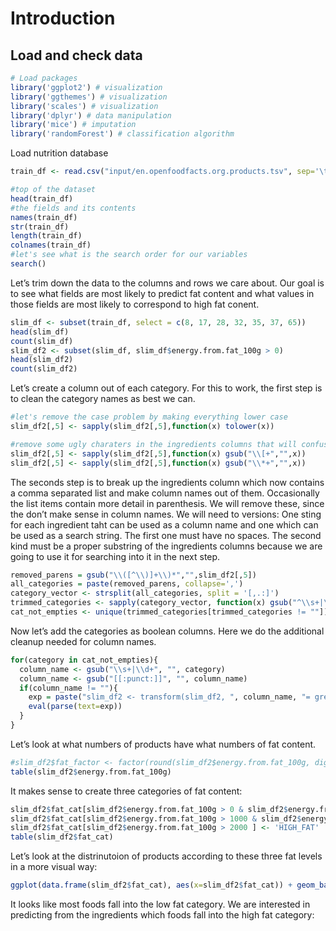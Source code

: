 # Introduction

## Load and check data

```r
# Load packages
library('ggplot2') # visualization
library('ggthemes') # visualization
library('scales') # visualization
library('dplyr') # data manipulation
library('mice') # imputation
library('randomForest') # classification algorithm
```

Load nutrition database

```r
train_df <- read.csv("input/en.openfoodfacts.org.products.tsv", sep='\t', stringsAsFactors = FALSE);

#top of the dataset
head(train_df)
#the fields and its contents
names(train_df)
str(train_df)
length(train_df)
colnames(train_df)
#let's see what is the search order for our variables
search()
```
Let's trim down the data to the columns and rows we care about. Our goal is to see what fields are most likely to predict fat content and what values in those fields are most likely to correspond to high fat conent. 
```r
slim_df <- subset(train_df, select = c(8, 17, 28, 32, 35, 37, 65))
head(slim_df)
count(slim_df)
slim_df2 <- subset(slim_df, slim_df$energy.from.fat_100g > 0)
head(slim_df2)
count(slim_df2)
```

Let's create a column out of each category. For this to work, the first step is to clean the category names as best we can.

```r
#let's remove the case problem by making everything lower case
slim_df2[,5] <- sapply(slim_df2[,5],function(x) tolower(x))

#remove some ugly charaters in the ingredients columns that will confuse our regexeses and which make now sense anyway
slim_df2[,5] <- sapply(slim_df2[,5],function(x) gsub("\\[+","",x))
slim_df2[,5] <- sapply(slim_df2[,5],function(x) gsub("\\*+","",x))
```
The seconds step is to break up the ingredients column which now contains a comma separated list and make column names out of them. Occasionally the list items contain more detail in parenthesis. We will remove these, since the don't make sense in column names. We will need to versions: One sting for each ingredient taht can be used as a column name and one which can be used as a search string. The first one must have no spaces. The second kind must be a proper substring of the ingredients columns because we are going to use it for searching into it in the next step. 

```r
removed_parens = gsub("\\([^\\)]+\\)*","",slim_df2[,5])
all_categories = paste(removed_parens, collapse=',')
category_vector <- strsplit(all_categories, split = '[,.:]')
trimmed_categories <- sapply(category_vector, function(x) gsub("^\\s+|\\s+$", "", x))
cat_not_empties <- unique(trimmed_categories[trimmed_categories != ""])
```

Now let's add the categories as boolean columns. Here we do the additional cleanup needed for column names.

```r
for(category in cat_not_empties){
  column_name <- gsub("\\s+|\\d+", "", category)
  column_name <- gsub("[[:punct:]]", "", column_name)
  if(column_name != ""){
    exp = paste("slim_df2 <- transform(slim_df2, ", column_name, "= grepl(\"", category, "\", ingredients_text))", sep = "")
    eval(parse(text=exp))
  }
}
```
Let's look at what numbers of products have what numbers of fat content.
```r
#slim_df2$fat_factor <- factor(round(slim_df2$energy.from.fat_100g, digits=-2))
table(slim_df2$energy.from.fat_100g)
```
It makes sense to create three categories of fat content:
```r
slim_df2$fat_cat[slim_df2$energy.from.fat_100g > 0 & slim_df2$energy.from.fat_100g <=1000 ] <- 'LOW_FAT'
slim_df2$fat_cat[slim_df2$energy.from.fat_100g > 1000 & slim_df2$energy.from.fat_100g <=2000 ] <- 'MID_FAT'
slim_df2$fat_cat[slim_df2$energy.from.fat_100g > 2000 ] <- 'HIGH_FAT'
table(slim_df2$fat_cat)
```
Let's look at the distrinutoion of products according to these three fat levels in a more visual way:
```r
ggplot(data.frame(slim_df2$fat_cat), aes(x=slim_df2$fat_cat)) + geom_bar()
```
It looks like most foods fall into the low fat category. We are interested in predicting from the ingredients which foods fall into the high fat category:
```r
```